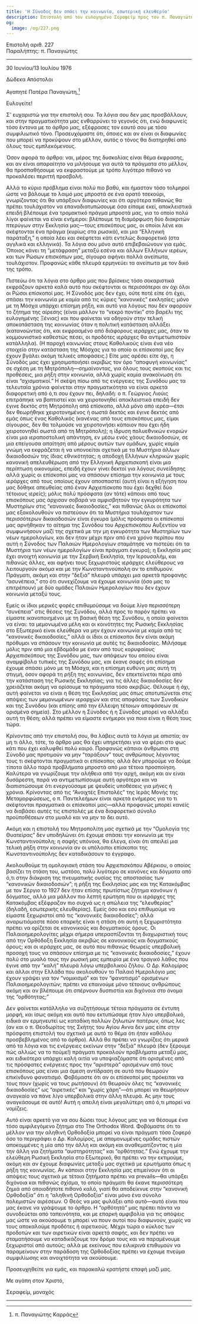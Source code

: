```yaml
---
title: 'Η Σύνοδος δεν σπάει την κοινωνία, εσωτερική ελευθερία'
description: Επιστολή από τον ευλογημένο Σεραφείμ προς τον π. Παναγιώτη.
og:
  image: /og/227.png
---
```


<div style={{textAlign:'right', fontFamily:'monospace'}}>Επιστολή αριθ. 227</div>
<div style={{textAlign:'left', fontFamily:'monospace'}}>Παραλήπτης: π. Παναγιώτης</div>

---

30 Ιουνίου/13 Ιουλίου 1976

Δώδεκα Απόστολοι

Αγαπητέ Πατέρα Παναγιώτη,[^1]

Ευλογείτε!

Σ' ευχαριστώ για την επιστολή σου. Τα λόγια σου δεν μας προσβάλλουν, και στην πραγματικότητα μας ενθαρρύνει το γεγονός ότι, ενώ διαφωνείς τόσο έντονα με το άρθρο μας, εξέφρασες τον εαυτό σου με τόσο συμφιλιωτικό τόνο. Προσευχόμαστε ότι, όποιες και αν είναι οι διαφωνίες που μπορεί να προκύψουν στο μέλλον, αυτός ο τόνος θα διατηρηθεί από όλους τους εμπλεκόμενους.

Όσον αφορά το άρθρο: ναι, μέρος της δυσκολίας είναι θέμα έκφρασης, και αν είναι απαραίτητο να μιλήσουμε για αυτά τα πράγματα στο μέλλον, θα προσπαθήσουμε να εκφραστούμε με τρόπο λιγότερο πιθανό να προκαλέσει περιττή προσβολή.

Αλλά το κύριο πρόβλημα είναι πολύ πιο βαθύ, και ήμασταν τόσο τολμηροί ώστε να βάλουμε το λαιμό μας μπροστά σε ένα ορατό τσεκούρι, γνωρίζοντας ότι θα υπάρξουν διαφωνίες και ότι αργότερα πιθανώς θα πρέπει τουλάχιστον να επαναδιατυπώσουμε όσα είπαμε εκεί, αποκλειστικά επειδή βλέπουμε ένα τρομακτικό πράγμα μπροστά μας, για το οποίο πολύ λίγοι φαίνεται να είναι ενήμεροι: βλέπουμε τη διαμόρφωση δύο διακριτών πτερύγων στην Εκκλησία μας—τους επισκόπους μας, οι οποίοι λένε και σκέφτονται ένα πράγμα (κυρίως στα ρωσικά), και μια “Ελληνική παράταξη,” η οποία λέει και σκέφτεται κάτι εντελώς διαφορετικό (στα αγγλικά και ελληνικά). Τα λόγια σου μόνο αυτό επιβεβαιώνουν για εμάς. Όποιος κάνει τη “μετάφραση” μεταξύ εσένα και άλλων Ελλήνων ιερέων, και των Ρώσων επισκόπων μας, σίγουρα αφήνει πολλά ανείπωτα, τουλάχιστον. Προφανώς κάθε πλευρά ερμηνεύει τα ανείπωτα με τον δικό της τρόπο.

Πιστεύω ότι τα λόγια στο άρθρο μας που βρίσκεις τόσο σοκαριστικά εκφράζουν αρκετά καλά αυτό που σκέφτονται οι περισσότεροι αν όχι όλοι οι Ρώσοι επίσκοποί μας. Η Σύνοδός μας δεν έχει, ούτε ποτέ είπε ότι έχει, σπάσει την κοινωνία με καμία από τις κύριες “κανονικές” εκκλησίες; μόνο με τη Μόσχα υπάρχει επίσημη ρήξη, και αυτό για λόγους που δεν αφορούν το ζήτημα της αίρεσης (είναι μάλλον το “νεκρό ποντίκι” στο βαρέλι της ευλογημένης Ξένιας) και που φαίνεται να οδηγούν στην τελική αποκατάσταση της κοινωνίας όταν η πολιτική κατάσταση αλλάξει (κατανοώντας ότι, και εκφρασμένο από διάφορους ιεράρχες μας, όταν το κομμουνιστικό καθεστώς πέσει, οι προδότες ιεράρχες θα αντιμετωπιστούν κατάλληλα). (Η παροχή κοινωνίας στους Καθολικούς είναι ένα νέο στοιχείο στην κατάσταση της Μόσχας για το οποίο οι επίσκοποί μας δεν έχουν βγάλει ακόμη τελικές αποφάσεις.) Είτε μας αρέσει είτε όχι, η Σύνοδός μας έχει χρησιμοποιήσει ακριβώς τον όρο “αποφυγή κοινωνίας” σε σχέση με τη Μητρόπολη—σημαίνοντας, για όλους τους σκοπούς και τις προθέσεις, μια ρήξη στην κοινωνία, αλλά χωρίς καμία ανακοίνωση ότι είναι “σχισματικοί.” Η σκέψη πίσω από τις ενέργειες της Συνόδου μας τα τελευταία χρόνια φαίνεται στην πραγματικότητα να είναι αρκετά διαφορετική από ό,τι σου έχουν πει, δηλαδή: ο π. Γεώργιος Λιούις επιτράπηκε να βαπτιστεί και να χειροτονηθεί αποκλειστικά επειδή δεν έγινε δεκτός στη Μητρόπολη από επίσκοπο, αλλά μόνο από ιερέα—έτσι δεν θεωρήθηκε χειροτονημένος ή σωστά δεκτός και έγινε δεκτός από εμάς όπως ένας Καθολικός (κανένας από τους επισκόπους μας, είμαι σίγουρος, δεν θα τολμούσε να χειροτονήσει κάποιον που έχει ήδη χειροτονηθεί σωστά από τη Μητρόπολη); η ίδρυση πολυεθνικών ενοριών είναι μια ιεραποστολική απάντηση, εν μέσω ενός χάους δικαιοδοσιών, σε μια επείγουσα απαίτηση από μέρους αυτών των ομάδων, χωρίς καμία γνώμη να εκφράζεται ή να υπονοείται σχετικά με τα Μυστήρια άλλων δικαιοδοσιών της ίδιας εθνικότητας; η αποδοχή Ελλήνων κληρικών χωρίς κανονική απελευθέρωση από την Ελληνική Αρχιεπισκοπή είναι μια περίπτωση οικονομίας, επειδή έχουν γίνει δεκτοί για λόγους συνείδησης αλλά χωρίς οι επίσκοποί μας να σπάσουν επίσημα την κοινωνία με τους ιεράρχες από τους οποίους έχουν αποσπαστεί (αυτή είναι η εξήγηση που μας δόθηκε απευθείας από έναν Αρχιεπίσκοπο που έχει δεχθεί δύο τέτοιους ιερείς); μόλις πολύ πρόσφατα (αν τότε) κάποιοι από τους επισκόπους μας άρχισαν σοβαρά να αμφισβητούν την εγκυρότητα των Μυστηρίων στις “κανονικές δικαιοδοσίες,” και πιθανώς όλοι οι επίσκοποί μας εξακολουθούν να πιστεύουν ότι τα Μυστήρια τουλάχιστον των περισσότερων δικαιοδοσιών είναι έγκυρα (μόλις πρόσφατα οι επίσκοποί μας αρνήθηκαν το αίτημα της Συνόδου του Αρχιεπισκόπου Αυξεντίου να συμφωνήσουν μαζί της σχετικά με την μη εγκυρότητα των Μυστηρίων των νέων ημερολογίων, και δεν ήταν μέχρι πριν από ένα χρόνο περίπου που αυτή η Σύνοδος των Παλαιών Ημερολογίων σταμάτησε να πιστεύει ότι τα Μυστήρια των νέων ημερολογίων είναι πράγματι έγκυρα); η Εκκλησία μας έχει ανοιχτή κοινωνία με την Σερβική Εκκλησία, την Ιερουσαλήμ, και πιθανώς άλλες, και αφήνει τους ξεχωριστούς ιεράρχες ελεύθερους να λειτουργούν ακόμα και με την Κωνσταντινούπολη αν το επιθυμούν. Πράγματι, ακόμη και στην “δεξιά” πλευρά υπάρχει μια αρκετά προφανής “ασυνέπεια,” στο ότι συνεχίζουμε να έχουμε κοινωνία (όσο μας το επιτρέπουν) με δύο ομάδες Παλαιών Ημερολογίων που δεν έχουν κοινωνία μεταξύ τους.

Εμείς οι ίδιοι μερικές φορές επιθυμούσαμε να δούμε λίγο περισσότερη “συνέπεια” στις θέσεις της Συνόδου, αλλά προς το παρόν πρέπει να είμαστε ικανοποιημένοι με τη βασική θέση της Συνόδου, η οποία φαίνεται να είναι: τα μεμονωμένα μέλη και οι κοινότητες της Ρωσικής Εκκλησίας στο Εξωτερικό είναι ελεύθερα να μην έχουν κοινωνία με καμία από τις “κανονικές δικαιοδοσίες,” αλλά οι ίδιοι οι επίσκοποι δεν είναι ακόμη πρόθυμοι να σπάσουν την κοινωνία με αυτές τις δικαιοδοσίες. Μιλήσαμε μόλις πριν από μια εβδομάδα με έναν από τους κορυφαίους Αρχιεπισκόπους της Συνόδου μας, των απόψεων του οποίου είναι αναμφίβολα τυπικές της Συνόδου μας, και έκανε σαφές ότι επίσημα έχουμε σπάσει μόνο με τη Μόσχα, και η επίσημη ευθύνη μας αυτή τη στιγμή, όσον αφορά τη ρήξη της κοινωνίας, δεν επεκτείνεται πέρα από την κατάσταση της Ρωσικής Εκκλησίας; για τις άλλες δικαιοδοσίες δεν χρειάζεται ακόμη να ορίσουμε τα πράγματα τόσο ακριβώς. Θέλουμε ή όχι, αυτή φαίνεται να είναι η θέση της Εκκλησίας μας όπως αποτυπώνεται στις απόψεις των μεμονωμένων ιεραρχών και στις αποφάσεις των Συνοδικών και της Συνόδου (και επίσης από την έλλειψη τέτοιων αποφάσεων σε ορισμένα σημεία). Στο μέλλον η Σύνοδος ή η Σύνοδος μπορεί να αλλάξει αυτή τη θέση; αλλά πρέπει να είμαστε ενήμεροι για ποια είναι η θέση τους τώρα.

Κρίνοντας από την επιστολή σου, θα λάβεις αυτά τα λόγια με απιστία; αν μη τι άλλο, τότε, το άρθρο μας θα έχει υπηρετήσει για να φέρει στο φως κάτι που έχει καλυφθεί πολύ καιρό. Προφανώς κάποιοι άνθρωποι στη Σύνοδό μας προτιμούν να μην “ταράξουν” τους ανθρώπους λέγοντας τους τι σκέφτονται πραγματικά οι επίσκοποι; αλλά δεν μπορούμε να δούμε τίποτα άλλο παρά προβλήματα μπροστά από μια τέτοια προσποίηση. Καλύτερα να γνωρίζουμε την αλήθεια από την αρχή, ακόμη και αν είναι δυσάρεστη, παρά να αντιμετωπίσουμε αυτή αργότερα και να διαπιστώσουμε ότι ενεργούσαμε με ψευδείς υποθέσεις για μήνες ή χρόνια. Κρίνοντας από τις “Ανοιχτές Επιστολές” της Ιεράς Μονής της Μεταμορφώσεως, ο π. Παντελεήμων είναι αρκετά ενήμερος για το τι σκέφτονται πραγματικά οι επίσκοποί μας—αλλά προφανώς μπορεί κανείς να διαβάσει αυτές τις επιστολές με ένα διαφορετικό σύνολο προϋποθέσεων στο μυαλό και να μην το δει αυτό.

Ακόμη και η επιστολή του Μητροπολίτη μας σχετικά με την “Ομολογία της Θυατείρας” δεν υποδηλώνει ότι έχουμε σπάσει την κοινωνία με την Κωνσταντινούπολη; η σαφής υπόνοια, θα έλεγα, είναι ότι απειλεί μια τελική ρήξη στην κοινωνία αν οι υπόλοιποι επίσκοποι της Κωνσταντινούπολης δεν καταδικάσουν το έγγραφο.

Ακολουθούμε τη ομολογιακή στάση του Αρχιεπισκόπου Αβέρκιου, ο οποίος βασίζει τη στάση του, ωστόσο, πολύ λιγότερο σε κανόνες και δόγματα από ό,τι στην διάκριση της πνευματικής ουσίας της αποστασίας των “κανονικών δικαιοδοσιών”; η ρήξη της Εκκλησίας μας και της Κατακόμβας με τον Σέργιο το 1927 δεν ήταν επίσης πρωτίστως ζήτημα κανόνων ή δόγματος, αλλά μια μάλλον πιο λεπτή ερώτηση που οι ιεράρχες της Κατακόμβας εξέφραζαν πιο συχνά ως η απώλεια της “ελευθερίας” (δηλαδή, εσωτερικής ελευθερίας). Εμείς όσο και εσύ επιθυμούμε να είμαστε ξεχωριστοί από τις “κανονικές δικαιοδοσίες”; αλλά αναρωτιόμαστε πόσο επαρκής είναι η στάση ότι αυτή η ξεχωριστότητα πρέπει να ορίζεται σε κανονικούς και δογματικούς όρους. Οι Παλαιοημερολογίτες μέχρι σήμερα υπερασπίζονται τη διαχωριστική τους από την Ορθόδοξη Εκκλησία ακριβώς σε κανονικούς και δογματικούς όρους; και οι ιεράρχες μας, σε αυτό που πιθανώς θεωρείς υπερβολική προσοχή τους να σπάσουν επίσημα με τις “κανονικές δικαιοδοσίες,” έχουν πολύ στο μυαλό τους την ρωσική μας εμπειρία με ένα τραγικό λάθος που έγινε από την “καλή” πλευρά λόγω υπερβολικού ζήλου. Ο Δρ. Καλομίρος και άλλοι στην Ελλάδα που ακολουθούν το Παλαιό Ημερολόγιο μας έχουν γράψει για τον “νομικισμό” και τον “φανατισμό” ορισμένων Παλαιοημερολογιτών; πρέπει να επαινούμε μόνο τέτοιους ανθρώπους ακόμη και αν βλέπουμε ότι σπέρνουν δυσπιστία και διχόνοια στο όνομα της “ορθότητας;”

Δεν φαίνεται κατάλληλο να συζητήσουμε τέτοια πράγματα σε έντυπη μορφή, και ίσως ακόμη και αυτό που εκτυπώσαμε ήταν λίγο υπερβολικό, ειδικά αν ερμηνευτεί ως καταδίκη πολλών ζηλωτών πατέρων, όπως λες (αν και ο π. Θεοδωρίτος της Σκήτης του Αγίου Αννα δεν μας είπε στην πρόσφατη επιστολή του σχετικά με αυτό το θέμα ότι ήταν καθόλου προσβεβλημένος από το άρθρο). Αλλά θα πρέπει να γνωρίζεις ότι μερικά από τα λόγια και τις ενέργειες εκείνων στην “δεξιά” πλευρά (δεν ξέρουμε πώς αλλιώς να το πούμε!) πράγματι προκαλούν προβλήματα μεταξύ μας, και ειδικότερα υπάρχει καλή αιτία να υποψιαζόμαστε ότι ορισμένες από τις πρόσφατες ενέργειες προς την “αριστερά” ορισμένων από τους επισκόπους μας είναι μια άμεση αντίδραση σε αυτό που θεωρούν επικίνδυνο φανατισμό. Φοβόμαστε ότι αν οι επίσκοποί μας πρόκειται να τους πουν (χωρίς να τους ρωτήσουν) ότι θεωρούν όλες τις “κανονικές δικαιοδοσίες” ως “αιρετικές” και “χωρίς χάρη”—ότι μπορεί να θεωρήσουν αναγκαίο να πάνε λίγο υπερβολικά στην άλλη πλευρά. Ας μην τους αναγκάσουμε σε αυτό! Αυτή η απειλή είναι μεγαλύτερη από ό,τι μπορεί να νομίζεις.

Αυτό είναι αρκετό για να σου δώσει τους λόγους μας για να θέσουμε ένα τόσο αμφιλεγόμενο ζήτημα στο The Orthodox Word. Φοβόμαστε ότι το μέλλον για την αληθινή Ορθοδοξία μπορεί να είναι πράγματι τόσο ζοφερό όσο το περιγράφει ο Δρ. Καλομίρος, με απομονωμένες ομάδες πιστών αποκομμένες η μία από την άλλη και ακόμη και αναθεματίζοντας η μία την άλλη για ζητήματα “αυστηρότητας” και “ορθότητας.” Ενώ έχουμε την ελεύθερη Ρωσική Εκκλησία στο Εξωτερικό, θα πρέπει να την εκτιμούμε, ακόμη και αν έχουμε διαφωνίες μεταξύ μας σχετικά με ερωτήματα όπως η ρήξη της κοινωνίας. Αν κάποιοι στην Εκκλησία μας επιμείνουν ότι οι απόψεις τους σχετικά με τέτοια ζητήματα πρέπει να prevails—θα υπάρξει διχόνοια και πιθανώς σχίσμα, το οποίο πράγματι θα έκανε περισσότερη ζημιά από οποιοδήποτε πιθανό καλό, γιατί θα αποδείκνυε στην “κανονική Ορθοδοξία” ότι η “αληθινή Ορθοδοξία” είναι μόνο ένα σύνολο πολεμιστών αιρέσεων. Ο Θεός να μας φυλάξει από αυτό—αυτό είναι που μας έκανε να γράψουμε το άρθρο. Η “ορθότητά” μας πρέπει πάντα να συνοδεύεται από ταπεινότητα, και με επαρκή αμφιβολία για τις απόψεις μας ώστε να ακούσουμε τι μπορεί να πουν αυτοί που διαφωνούν, χωρίς να τους αποκαλούμε προδότες ή αιρετικούς. Μέχρι τώρα ο κύκλος των προδοτών και των αιρετικών είναι αρκετά σαφής, και δεν πρέπει να σταματήσουμε να καταδικάζουμε τον δρόμο τους και να παραμένουμε ξεχωριστοί από αυτούς; αλλά με εκείνους που ειλικρινά επιθυμούν να παραμείνουν στην παράδοση της Ορθοδοξίας πρέπει να έχουμε πνεύμα συμφιλίωσης και ανοιχτότητα να ακούσουμε.

Προσευχηθείτε για εμάς, και παρακαλώ κρατήστε επαφή μαζί μας.

Με αγάπη στον Χριστό,

Σεραφείμ, μοναχός

---

[^1]: π. Παναγιώτης Καρράς
